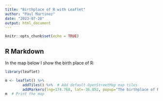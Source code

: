 ```yaml
---
title: "Birthplace of R with Leaflet"
author: "Paul Martinez"
date: "2023-07-20"
output: html_document
---
```


```r
knitr::opts_chunk$set(echo = TRUE)
```

## R Markdown

In the map below I show the birth place of R:

```r
library(leaflet)

m <- leaflet() %>%
        addTiles() %>%  # Add default OpenStreetMap map tiles
        addMarkers(lng=174.768, lat=-36.852, popup="The birthplace of R")
m  # Print the map

```

